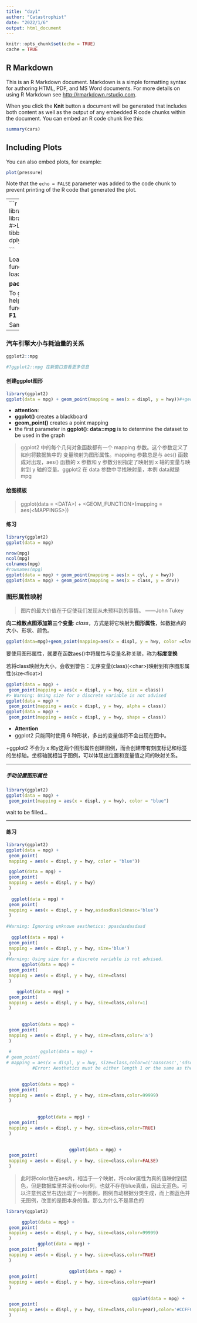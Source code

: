 ```yaml
---
title: "day1"
author: "Catastrophist"
date: "2022/1/6"
output: html_document
---
```


```r
knitr::opts_chunk$set(echo = TRUE)
cache = TRUE
```

## R Markdown

This is an R Markdown document. Markdown is a simple formatting syntax for authoring HTML, PDF, and MS Word documents. For more details on using R Markdown see <http://rmarkdown.rstudio.com>.

When you click the **Knit** button a document will be generated that includes both content as well as the output of any embedded R code chunks within the document. You can embed an R code chunk like this:

```r
summary(cars)
```

## Including Plots

You can also embed plots, for example:

```r
plot(pressure)
```

Note that the `echo = FALSE` parameter was added to the code chunk to prevent printing of the R code that generated the plot.

----
```r
library(tidyverse)
library(ggplot2)
#>Loading ggplot2 tibble readr purrr dplyr


```

Loading some function without loading package:

**package::function()**

To get function's help, select on function and press **F1**

Sample:
```r
ggplot2::ggplot()
```

---

### 汽车引擎大小与耗油量的关系
```r
ggplot2::mpg

#?ggplot2::mpg 在新窗口查看更多信息
```

#### 创建ggplot图形

```r
library(ggplot2)
ggplot(data = mpg) + geom_point(mapping = aes(x = displ, y = hwy))#+geom_line(mapping = aes(x = displ, y = hwy))
```


* **attention**: 
+ **ggplot()** creates a blackboard
+ **geom_point()** creates a point mapping
+ the first parameter in **ggplot()**: **data=mpg** is to determine the dataset to be used in the graph

>ggplot2 中的每个几何对象函数都有一个 mapping 参数。这个参数定义了如何将数据集中的
变量映射为图形属性。mapping 参数总是与 aes() 函数成对出现，aes() 函数的 x 参数和 y
参数分别指定了映射到 x 轴的变量与映射到 y 轴的变量。ggplot2 在 data 参数中寻找映射量，本例 data就是 mpg

#### 绘图模板

>ggplot(data = \<DATA\>) +
 \<GEOM_FUNCTION\>(mapping = aes(\<MAPPINGS\>))

#### 练习

```r
library(ggplot2)
ggplot(data = mpg)

nrow(mpg)
ncol(mpg)
colnames(mpg)
#rownames(mpg)
ggplot(data = mpg) + geom_point(mapping = aes(x = cyl, y = hwy))
ggplot(data = mpg) + geom_point(mapping = aes(x = class, y = drv))
```

### 图形属性映射

>图片的最大价值在于促使我们发现从未预料到的事情。                   ——John Tukey

**向二维散点图添加第三个变量**: *class*，方式是将它映射为**图形属性**，如数据点的大小、形状、颜色。

```r
ggplot(data=mpg)+geom_point(mapping=aes(x = displ, y = hwy, color =class))
```

要使用图形属性，就要在函数aes()中将属性与变量名称关联，称为**标度变换**

若将class映射为大小，会收到警告：无序变量(class)(\<char\>)映射到有序图形属性(size\<float\>)


```r
ggplot(data = mpg) +
 geom_point(mapping = aes(x = displ, y = hwy, size = class))
#> Warning: Using size for a discrete variable is not advised
ggplot(data = mpg) +
 geom_point(mapping = aes(x = displ, y = hwy, alpha = class))
ggplot(data = mpg) +
 geom_point(mapping = aes(x = displ, y = hwy, shape = class))

```

* **Attention**
+ ggplot2 只能同时使用 6 种形状，多出的变量值将不会出现在图中。

+ggplot2 不会为 x 和y这两个图形属性创建图例，而会创建带有刻度标记和标签的坐标轴。坐标轴就相当于图例，可以体现出位置和变量值之间的映射关系。



***

##### 手动设置图形属性


```r
library(ggplot2)
ggplot(data = mpg) +
 geom_point(mapping = aes(x = displ, y = hwy), color = "blue")
```

wait to be filled...

***
#### 练习
```r
library(ggplot2)
ggplot(data = mpg) +
 geom_point(
 mapping = aes(x = displ, y = hwy, color = "blue")) 

 ggplot(data = mpg) +
 geom_point(
 mapping = aes(x = displ, y = hwy)
 )
 
  ggplot(data = mpg) +
 geom_point(
 mapping = aes(x = displ, y = hwy,asdasdkaslcknasc='blue')
 )
  
#Warning: Ignoring unknown aesthetics: ppasdasdasdasd
  
  ggplot(data = mpg) +
 geom_point(
 mapping = aes(x = displ, y = hwy, size='blue')
 )
#Warning: Using size for a discrete variable is not advised.  
      ggplot(data = mpg) +
 geom_point(
 mapping = aes(x = displ, y = hwy, size=class)
 )

    ggplot(data = mpg) +
 geom_point(
 mapping = aes(x = displ, y = hwy, size=class,color=1)
 )
  
    
      ggplot(data = mpg) +
 geom_point(
 mapping = aes(x = displ, y = hwy, size=class,color='a')
 )
  
 #           ggplot(data = mpg) +
# geom_point(
# mapping = aes(x = displ, y = hwy, size=class,color=c('aasscasc','sdsd','sdsdsds','sdadsadsc','asdasdasdassc') ))
          #Error: Aesthetics must be either length 1 or the same as the data (234): colour

            
      ggplot(data = mpg) +
 geom_point(
 mapping = aes(x = displ, y = hwy, size=class,color=99999)
 )
      
      
            ggplot(data = mpg) +
 geom_point(
 mapping = aes(x = displ, y = hwy, size=class,color=TRUE)
 )
            
            
                        ggplot(data = mpg) +
 geom_point(
 mapping = aes(x = displ, y = hwy, size=class,color=FALSE)
 )
```


> 此时将color放在aes内，相当于一个映射，将color属性为真的值映射到蓝色，但是数据库里并没有color列，也就不存在blue真值，因此无蓝色。可以注意到这里右边出现了一列图例，图例自动根据分类生成，而上图蓝色并无图例，改变的是图本身的值。那么为什么不是黑色的

```r
library(ggplot2)

      ggplot(data = mpg) +
 geom_point(
 mapping = aes(x = displ, y = hwy, size=class,color=99999)
 )
            ggplot(data = mpg) +
 geom_point(
 mapping = aes(x = displ, y = hwy, size=class,color=TRUE)
 )
            
                        ggplot(data = mpg) +
 geom_point(
 mapping = aes(x = displ, y = hwy, size=class,color=year)
 )      
                        
                                                ggplot(data = mpg) +
 geom_point(
 mapping = aes(x = displ, y = hwy, size=class,color=year),color='#CCFFCC'
 )      
```






